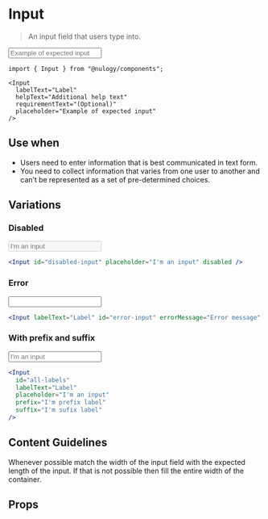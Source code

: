 
# Input

> An input field that users type into.

<Input
  labelText="Label"
  helpText="Additional help text"
  requirementText="(Optional)"
  placeholder="Example of expected input"
/>

```
import { Input } from "@nulogy/components";

<Input
  labelText="Label"
  helpText="Additional help text"
  requirementText="(Optional)"
  placeholder="Example of expected input"
/>
```

## Use when

- Users need to enter information that is best communicated in text form.
- You need to collect information that varies from one user to another and can’t be represented as a set of pre-determined choices.

## Variations

### Disabled

<Input id="disabled-input" placeholder="I'm an input" disabled />

```jsx
<Input id="disabled-input" placeholder="I'm an input" disabled />
```

### Error

<Input labelText="Label" id="error-input" errorMessage="Error message" />

```jsx
<Input labelText="Label" id="error-input" errorMessage="Error message" />
```

### With prefix and suffix

<Input
  id="all-labels"
  labelText="Label"
  placeholder="I'm an input"
  prefix="I'm prefix label"
  suffix="I'm sufix label"
/>

```jsx
<Input
  id="all-labels"
  labelText="Label"
  placeholder="I'm an input"
  prefix="I'm prefix label"
  suffix="I'm sufix label"
/>
```

## Content Guidelines

Whenever possible match the width of the input field with the expected length of the input. If that is not possible then fill the entire width of the container.

## Props
